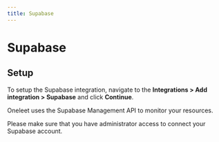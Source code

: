 ```yaml
---
title: Supabase
---
```


# Supabase

## Setup
To setup the Supabase integration, navigate to the **Integrations > Add integration > Supabase** and click **Continue**.

Oneleet uses the Supabase Management API to monitor your resources.

Please make sure that you have administrator access to connect your Supabase account.
